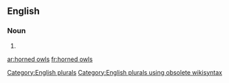 
==English==

===Noun===
{{head|en}}

# {{plural of|horned owl}}

[[Category:English plurals]][[Category:English plurals using obsolete wikisyntax]]

[[ar:horned owls]]
[[fr:horned owls]]